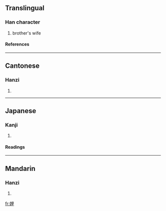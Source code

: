==Translingual==
===Han character===
{{Han char|rn=38|rad=女|as=07|sn=10|four=4641<sub>4</sub>|canj=女田土 (VWG)}}
# brother's wife
====References====
{{Han ref|kx=0261.410|dkj=06287|dj=0528.210|hdz=21051.030|uh=5A0C|ud=23052|bh=AE5B|bd=44635}}
----
==Cantonese==
===Hanzi===
{{yue-hanzi|jyut=|y=lei5}}
# {{defn|Cantonese}}
----
==Japanese==
===Kanji===
{{ja-kanji|grade=|rs=女07}}
# {{defn|Japanese}} 
====Readings====
{{ja-readings|on=[[り]] (ri)|kun=[[あいよめ]] (aiyome)}}
----
==Mandarin==
===Hanzi===
{{cmn-hanzi|pin=[[lǐ]] (li3)|wg=li<sup>3</sup>}}
# {{defn|Mandarin}}

[[fr:娌]]